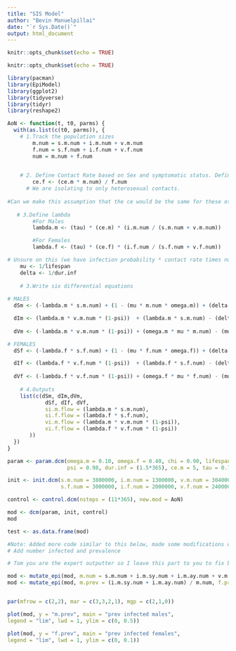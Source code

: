 ```yaml
---
title: "SIS Model"
author: "Bevin Manuelpillai"
date: "`r Sys.Date()`"
output: html_document
---
```


```r
knitr::opts_chunk$set(echo = TRUE)
```

```r
knitr::opts_chunk$set(echo = TRUE)

library(pacman)
library(EpiModel)
library(ggplot2)
library(tidyverse)
library(tidyr)
library(reshape2)
```

```r

AoN <- function(t, t0, parms) {
  with(as.list(c(t0, parms)), {
    # 1.Track the population sizes
        m.num = s.m.num + i.m.num + v.m.num
        f.num = s.f.num + i.f.num + v.f.num
        num = m.num + f.num

    
    # 2. Define Contact Rate based on Sex and symptomatic status. Define contact rate for females based on the contact rate for males. Define contact rate for symptomatic people based on a decreased sexual activity from asymptomatic people of the same sex.
        ce.f <- (ce.m * m.num) / f.num
      # We are isolating to only heterosexual contacts.
      
#Can we make this assumption that the ce would be the same for these other ones
    
   # 3.Define lambda
        #For Males
        lambda.m <- (tau) * (ce.m) * (i.m.num / (s.m.num + v.m.num))

        #For Females
        lambda.f <- (tau) * (ce.f) * (i.f.num / (s.f.num + v.f.num))

# Unsure on this (we have infection probability * contact rate times number of people infected overall???)
    mu <- 1/lifespan
    delta <- 1/dur.inf
    
    # 3.Write six differential equations
    
# MALES
  dSm <- (-lambda.m * s.m.num) + (1 - (mu * m.num * omega.m)) + (delta * i.m.num)  - (mu * s.m.num)

  dIm <- (lambda.m * v.m.num * (1-psi))  + (lambda.m * s.m.num) - (delta * i.m.num)  - (mu * i.m.num)
  
  dVm <- (-lambda.m * v.m.num * (1-psi)) + (omega.m * mu * m.num) - (mu * v.m.num)

# FEMALES
  dSf <- (-lambda.f * s.f.num) + (1 - (mu * f.num * omega.f)) + (delta * i.f.num)  - (mu * s.f.num)

  dIf <- (lambda.f * v.f.num * (1-psi))  + (lambda.f * s.f.num) - (delta * i.f.num)  - (mu * i.f.num)
  
  dVf <- (-lambda.f * v.f.num * (1-psi)) + (omega.f * mu * f.num) - (mu * v.f.num)
    
    # 4.Outputs
    list(c(dSm, dIm,dVm,
            dSf, dIf, dVf,
            si.m.flow = (lambda.m * s.m.num),
            si.f.flow = (lambda.f * s.f.num),
            vi.m.flow = (lambda.m * v.m.num * (1-psi)),
            vi.f.flow = (lambda.f * v.f.num * (1-psi))
       ))
  })
}

param <- param.dcm(omega.m = 0.10, omega.f = 0.40, chi = 0.90, lifespan = (11*365),
                   psi = 0.98, dur.inf = (1.5*365), ce.m = 5, tau = 0.74)

init <- init.dcm(s.m.num = 3800000, i.m.num = 1300000, v.m.num = 304000, si.m.flow = 0,vi.m.flow = 0,
                 s.f.num = 3000000, i.f.num = 2000000, v.f.num = 240000, si.f.flow = 0, vi.f.flow = 0)

control <- control.dcm(nsteps = (11*365), new.mod = AoN)

mod <- dcm(param, init, control)
mod

test <- as.data.frame(mod)
```

```r
#Note: Added more code similar to this below, made some modifications which you may find to be easier
# Add number infected and prevalence

# Tom you are the expert outputter so I leave this part to you to fix boss. This is so busted its not even funny

mod <- mutate_epi(mod, m.num = s.m.num + i.m.sy.num + i.m.ay.num + v.m.num, f.num = s.f.num + i.f.sy.num + i.f.ay.num + v.f.num)
mod <- mutate_epi(mod, m.prev = (i.m.sy.num + i.m.ay.num) / m.num, f.prev = (i.f.sy.num + i.f.ay.num) / f.num)


par(mfrow = c(2,2), mar = c(3,3,2,1), mgp = c(2,1,0)) 

plot(mod, y = "m.prev", main = "prev infected males",
legend = "lim", lwd = 1, ylim = c(0, 0.5)) 

plot(mod, y = "f.prev", main = "prev infected females",
legend = "lim", lwd = 1, ylim = c(0, 0.1))
```